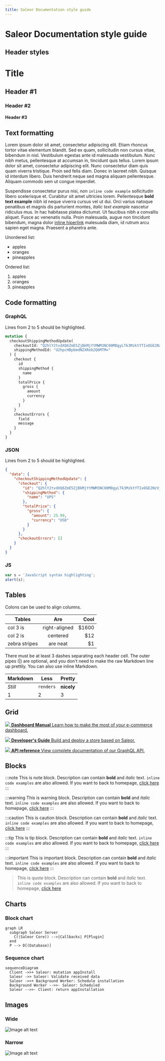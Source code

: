 ```yaml
---
title: Saleor Documentation style guide
---
```



# Saleor Documentation style guide

## Header styles

# Title
## Header #1
### Header #2
#### Header #3

## Text formatting

Lorem ipsum dolor sit amet, consectetur adipiscing elit. Etiam rhoncus tortor vitae elementum blandit. Sed ex quam, sollicitudin non cursus vitae, bibendum in nisl. Vestibulum egestas ante id malesuada vestibulum. Nunc nibh metus, pellentesque at accumsan in, tincidunt quis tellus. Lorem ipsum dolor sit amet, consectetur adipiscing elit. Nunc consectetur diam quis quam viverra tristique. Proin sed felis diam. Donec in laoreet nibh. Quisque id interdum libero. Duis hendrerit neque sed magna aliquam pellentesque. Aliquam commodo sem ut congue imperdiet.


Suspendisse consectetur purus nisi, non `inline code example` sollicitudin libero scelerisque et. Curabitur sit amet ultricies lorem. Pellentesque **bold text example** nibh id neque viverra cursus vel ut dui. Orci varius natoque penatibus et magnis dis parturient montes, *italic text example* nascetur ridiculus mus. In hac habitasse platea dictumst. Ut faucibus nibh a convallis aliquet. Fusce ac venenatis nulla. Proin malesuada, augue non tincidunt bibendum, magna dolor [inline hiperlink](/index.mdx) malesuada diam, id rutrum arcu sapien eget magna. Praesent a pharetra ante.

Unordered list:
- apples
- oranges
- pineapples

Ordered list:
1. apples
2. oranges
3. pineapples

## Code formatting

### GraphQL

Lines from 2 to 5 should be highlighted.

```graphql {2-5}
mutation {
  checkoutShippingMethodUpdate(
    checkoutId: "Q2hlY2tvdXQ6ZmE5ZjBkMjYtMWM3NC00MDgyLTk3MzktYTIxOGE2NzVjMDZk"
    shippingMethodId: "U2hpcHBpbmdNZXRob2Q6MTM="
  ) {
    checkout {
      id
      shippingMethod {
        name
      }
      totalPrice {
        gross {
          amount
          currency
        }
      }
    }
    checkoutErrors {
      field
      message
    }
  }
}
```

### JSON

Lines from 2 to 5 should be highlighted.

```json {2-5}
{
  "data": {
    "checkoutShippingMethodUpdate": {
      "checkout": {
        "id": "Q2hlY2tvdXQ6ZmE5ZjBkMjYtMWM3NC00MDgyLTk3MzktYTIxOGE2NzVjMDZk",
        "shippingMethod": {
          "name": "UPS"
        },
        "totalPrice": {
          "gross": {
            "amount": 25.99,
            "currency": "USD"
          }
        }
      },
      "checkoutErrors": []
    }
  }
}
```

### JS

```javascript
var s = 'JavaScript syntax highlighting';
alert(s);
```

## Tables
<!-- Source: https://github.com/facebook/docusaurus/blob/master/examples/facebook/docs/doc1.md -->
Colons can be used to align columns.

| Tables        |      Are      |   Cool |
| ------------- | :-----------: | -----: |
| col 3 is      | right-aligned | \$1600 |
| col 2 is      |   centered    |   \$12 |
| zebra stripes |   are neat    |    \$1 |

There must be at least 3 dashes separating each header cell. The outer pipes (|) are optional, and you don't need to make the raw Markdown line up prettily. You can also use inline Markdown.

| Markdown | Less      | Pretty     |
| -------- | --------- | ---------- |
| _Still_  | `renders` | **nicely** |
| 1        | 2         | 3          |

## Grid

<CardGrid home>

[![](icons/using-saleor.svg) **Dashboard Manual** Learn how to make the most of your e-commerce dashboard.](dashboard/index.mdx)

</CardGrid>

<CardGrid home>

[![](icons/getting-started.svg) **Developer's Guide** Build and deploy a store based on Saleor.](developer.mdx)

[![](icons/api-reference.svg) **API reference** View complete documentation of our GraphQL API.](developer/api-reference/api-reference.mdx)
</CardGrid>

## Blocks

:::note
This is note block. Description can contain **bold** and *italic* text. `inline code examples` are also allowed. If you want to back to homepage, [click here](/index.mdx)
:::

:::warning
This is warning block. Description can contain **bold** and *italic* text. `inline code examples` are also allowed. If you want to back to homepage, [click here](/index.mdx)
:::

:::caution
This is caution block. Description can contain **bold** and *italic* text. `inline code examples` are also allowed. If you want to back to homepage, [click here](/index.mdx)
:::

:::tip
This is tip block. Description can contain **bold** and *italic* text. `inline code examples` are also allowed. If you want to back to homepage, [click here](/index.mdx)
:::

:::important
This is important block. Description can contain **bold** and *italic* text. `inline code examples` are also allowed. If you want to back to homepage, [click here](/index.mdx)
:::

> This is quote block. Description can contain **bold** and *italic* text. `inline code examples` are also allowed. If you want to back to homepage, [click here](/index.mdx)

## Charts

### Block chart

```mermaid
graph LR
  subgraph Saleor Server
    C((Saleor Core)) -->|Callbacks| P[Plugin]
  end
  P --> D[(Database)]
```


### Sequence chart

```mermaid
sequenceDiagram
  Client ->>+ Saleor: mutation appInstall
  Saleor ->> Saleor: Validate received data
  Saleor ->>+ Background Worker: Schedule installation
  Background Worker -->>- Saleor: Scheduled
  Saleor -->>- Client: return appInstallation
```

## Images

### Wide
![Image alt text](./dashboard/screenshots/order-confirm.jpeg)

### Narrow
![Image alt text](./dashboard/screenshots/order-cancel.png)